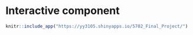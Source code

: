 # Interactive component

```r
knitr::include_app("https://yy3105.shinyapps.io/5702_Final_Project/")
```



